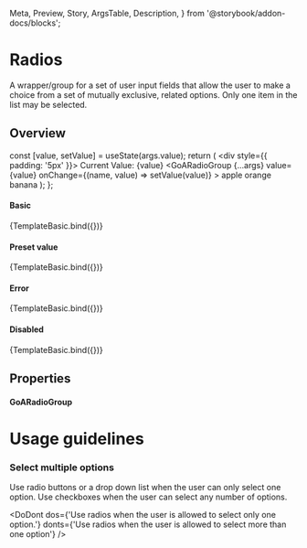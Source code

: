   Meta,
  Preview,
  Story,
  ArgsTable,
  Description,
} from '@storybook/addon-docs/blocks';



<Meta title="React/Basic Elements/RadioGroups" component={GoARadioGroup} />

# Radios

A wrapper/group for a set of user input fields that allow the user to make a choice from a set of mutually exclusive, related options. Only one item in the list may be selected.

## Overview

  const [value, setValue] = useState(args.value);
  return (
    <div style={{ padding: '5px' }}>
      Current Value: {value}
      <GoARadioGroup
        {...args}
        value={value}
        onChange={(name, value) => setValue(value)}
      >
        <GoARadio value="apple">apple</GoARadio>
        <GoARadio value="orange">orange</GoARadio>
        <GoARadio value="banana">banana</GoARadio>
      </GoARadioGroup>
    </div>
  );
};

#### Basic

<Canvas>
  <Story
    name="Basic"
    height={200}
    args={{
      name: 'fruits',
      disabled: false,
      orientation: 'horizontal',
    }}
  >
    {TemplateBasic.bind({})}
  </Story>
</Canvas>

#### Preset value

<Canvas>
  <Story
    name="Preset"
    height={200}
    args={{
      name: 'preset',
      value: 'orange',
      disabled: false,
      orientation: 'vertical',
    }}
  >
    {TemplateBasic.bind({})}
  </Story>
</Canvas>

#### Error

<Canvas>
  <Story
    name="Error"
    height={200}
    args={{
      name: 'error',
      value: 'orange',
      state: 'error',
    }}
  >
    {TemplateBasic.bind({})}
  </Story>
</Canvas>

#### Disabled

<Canvas>
  <Story
    name="Disabled"
    height={200}
    args={{
      name: 'disabled',
      disabled: true,
      value: 'orange',
      orientation: 'vertical',
    }}
  >
    {TemplateBasic.bind({})}
  </Story>
</Canvas>

## Properties

#### GoARadioGroup

<Description of={GoARadioGroup} />
<ArgsTable of={GoARadioGroup} />

# Usage guidelines

### Select multiple options

Use radio buttons or a drop down list when the user can only select one option. Use checkboxes when the user can select any number of options.

<DoDont
  dos={'Use radios when the user is allowed to select only one option.'}
  donts={'Use radios when the user is allowed to select more than one option'}
/>
